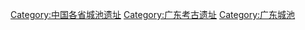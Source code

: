 [[Category:中国各省城池遗址|Category:中国各省城池遗址]]
[[Category:广东考古遗址|Category:广东考古遗址]]
[[Category:广东城池|Category:广东城池]]